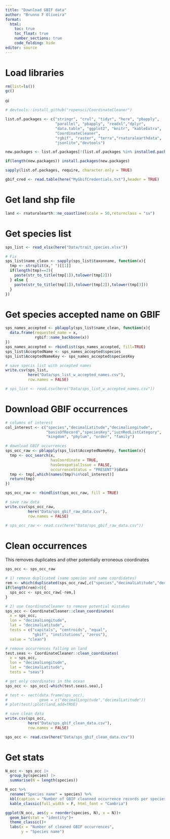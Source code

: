 ```yaml
---
title: "Download GBIF data"
author: "Brunno F Oliveira"
format: 
  html:
    toc: true
    toc_float: true
    number_sections: true
    code_folding: hide
editor: source
---
```


# Load libraries
```r
rm(list=ls())
gc()
```

oi
```r
# devtools::install_github("ropensci/CoordinateCleaner")

list.of.packages <- c("stringr", "crul", "tidyr", "here", "pbapply",
                      "parallel", "pbapply", "readxl","dplyr",
                      "data.table", "ggplot2", "knitr", "kableExtra",
                      "CoordinateCleaner", 
                      "rgbif", "raster", "terra","rnaturalearthdata",
                      "jsonlite","devtools")

new.packages <- list.of.packages[!(list.of.packages %in% installed.packages()[,"Package"])]

if(length(new.packages)) install.packages(new.packages)

sapply(list.of.packages, require, character.only = TRUE)
```

```r
gbif_cred <- read.table(here("MyGbifCredentials.txt"),header = TRUE)
```

# Get land shp file
```r
land <- rnaturalearth::ne_coastline(scale = 50,returnclass = "sv")
```

# Get species list 
```r
sps_list <- read_xlsx(here("Data/trait_species.xlsx"))

# Fix
sps_list$name_clean <- sapply(sps_list$taxonname, function(x){
  tmp <- strsplit(x," ")[[1]]
  if(length(tmp)==2){
    paste(str_to_title(tmp[1]),tolower(tmp[2]))
  } else {
    paste(str_to_title(tmp[1]),tolower(tmp[2]),tolower(tmp[3]))
  }
})
```

# Get species accepted name on GBIF
```r
sps_names_accepted <- pblapply(sps_list$name_clean, function(x){
  data.frame(requested_name = x, 
             rgbif::name_backbone(x))
})
sps_names_accepted <- rbindlist(sps_names_accepted, fill=TRUE)
sps_list$AcceptedName <- sps_names_accepted$species
sps_list$AcceptedNameKey <- sps_names_accepted$speciesKey

# save specis list with accepted names
write.csv(sps_list, 
          here("Data/sps_list_w_accepted_names.csv"), 
          row.names = FALSE)

# sps_list <- read.csv(here("Data/sps_list_w_accepted_names.csv"))
```

# Download GBIF occurrences
```r
# columns of interest
col_interest <- c("species","decimalLatitude","decimalLongitude",
                  "basisOfRecord","speciesKey","iucnRedListCategory",
                  "kingdom", "phylum", "order", "family")

# download GBIF occurrences
sps_occ_raw <- pblapply(sps_list$AcceptedNameKey, function(x){
  tmp <- occ_search(x,
                    hasCoordinate = TRUE,
                    hasGeospatialIssue = FALSE,
                    occurrenceStatus = "PRESENT")$data
  tmp <- tmp[,which(names(tmp)%in%col_interest)]
  return(tmp)
})

sps_occ_raw <- rbindlist(sps_occ_raw, fill = TRUE)

# save raw data
write.csv(sps_occ_raw, 
          here("Data/sps_gbif_raw_data.csv"), 
          row.names = FALSE)
```


```r
# sps_occ_raw <- read.csv(here("Data/sps_gbif_raw_data.csv"))
```

# Clean occurrences
This removes duplicates and other potentially erroneous coordinates
```r

sps_occ <- sps_occ_raw

# 1) remove duplicated (same species and same coordidates)
rem <- which(duplicated(sps_occ_raw[,c("species","decimalLatitude","decimalLongitude")]))
if(length(rem)>0){
  sps_occ <- sps_occ_raw[-rem,]  
}

# 2) use CoordinateCleaner to remove potential mistakes
sps_occ <- CoordinateCleaner::clean_coordinates(
  x = sps_occ,
  lon = "decimalLongitude",
  lat = "decimalLatitude",
  tests = c("capitals", "centroids", "equal",
            "gbif", "institutions", "zeros"),
  value = "clean")

# remove occurrences falling on land
test.seas <- CoordinateCleaner::clean_coordinates(
  x = sps_occ,
  lon = "decimalLongitude",
  lat = "decimalLatitude",
  tests = "seas")

# get only coordinates in the ocean
sps_occ <- sps_occ[-which(test.seas$.sea),]

# test <- vect(data.frame(sps_occ), 
#              geom = c("decimalLongitude","decimalLatitude"))
# plot(test);plot(land,add=TRUE)

# save clean data
write.csv(sps_occ, 
          here("Data/sps_gbif_clean_data.csv"), 
          row.names = FALSE)
```


```r
sps_occ <- read.csv(here("Data/sps_gbif_clean_data.csv"))
```

# Get stats
```r

N_occ <- sps_occ |>
  group_by(species) |>
  summarise(N = length(species))

N_occ %>%
  rename("Species name" = species) %>%
  kbl(caption = "Number of GBIF cleanned occurrence records per species") %>%
  kable_classic(full_width = F, html_font = "Cambria")

ggplot(N_occ, aes(y = reorder(species, N), x = N))+
  geom_bar(stat = "identity")+
  theme_classic()+
  labs(x = "Number of cleaned GBIF occurrences",
       y = "Species name")

```



